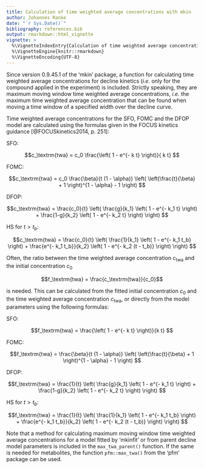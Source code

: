 ```yaml
---
title: Calculation of time weighted average concentrations with mkin
author: Johannes Ranke
date: "`r Sys.Date()`"
bibliography: references.bib
output: rmarkdown::html_vignette
vignette: >
  %\VignetteIndexEntry{Calculation of time weighted average concentrations with mkin}
  %\VignetteEngine{knitr::rmarkdown}
  %\VignetteEncoding{UTF-8}
---
```


Since version 0.9.45.1 of the 'mkin' package, a function for calculating
time weighted average concentrations for decline kinetics (*i.e.* only
for the compound applied in the experiment) is included. Strictly
speaking, they are maximum moving window time weighted average concentrations,
*i.e.* the maximum time weighted average concentration that can be found
when moving a time window of a specified width over the decline curve.

Time weighted average concentrations for the SFO, FOMC and the DFOP model are
calculated using the formulas given in the FOCUS kinetics guidance
[@FOCUSkinetics2014, p. 251]:

SFO:

$$c_\textrm{twa} = c_0 \frac{\left( 1 - e^{- k t} \right)}{ k t} $$

FOMC:

$$c_\textrm{twa} = c_0 \frac{\beta}{t (1 - \alpha)}
                   \left( \left(\frac{t}{\beta} + 1 \right)^{1 - \alpha} - 1 \right) $$

DFOP:

$$c_\textrm{twa} = \frac{c_0}{t} \left(
  \frac{g}{k_1} \left( 1 - e^{- k_1 t} \right) +
  \frac{1-g}{k_2} \left( 1 - e^{- k_2 t} \right)  \right) $$

HS for $t > t_b$:

$$c_\textrm{twa} = \frac{c_0}{t} \left(
  \frac{1}{k_1} \left( 1 - e^{- k_1 t_b} \right) +
  \frac{e^{- k_1 t_b}}{k_2} \left( 1 - e^{- k_2 (t - t_b)} \right)  \right) $$

Often, the ratio between the time weighted average concentration $c_\textrm{twa}$
and the initial concentration $c_0$

$$f_\textrm{twa} = \frac{c_\textrm{twa}}{c_0}$$

is needed. This can be calculated from the fitted initial concentration $c_0$ and
the time weighted average concentration $c_\textrm{twa}$, or directly from
the model parameters using the following formulas:

SFO:

$$f_\textrm{twa} = \frac{\left( 1 - e^{- k t} \right)}{k t} $$

FOMC:

$$f_\textrm{twa} = \frac{\beta}{t (1 - \alpha)}
                   \left( \left(\frac{t}{\beta} + 1 \right)^{1 - \alpha} - 1 \right) $$

DFOP:

$$f_\textrm{twa} = \frac{1}{t} \left(
  \frac{g}{k_1} \left( 1 - e^{- k_1 t} \right) +
  \frac{1-g}{k_2} \left( 1 - e^{- k_2 t} \right)  \right) $$

HS for $t > t_b$:

$$f_\textrm{twa} = \frac{1}{t} \left(
  \frac{1}{k_1} \left( 1 - e^{- k_1 t_b} \right) +
  \frac{e^{- k_1 t_b}}{k_2} \left( 1 - e^{- k_2 (t - t_b)} \right)  \right) $$

Note that a method for calculating maximum moving window time weighted average
concentrations for a model fitted by 'mkinfit' or from parent decline model
parameters is included in the `max_twa_parent()` function. If the same is
needed for metabolites, the function `pfm::max_twa()` from the 'pfm' package
can be used.
